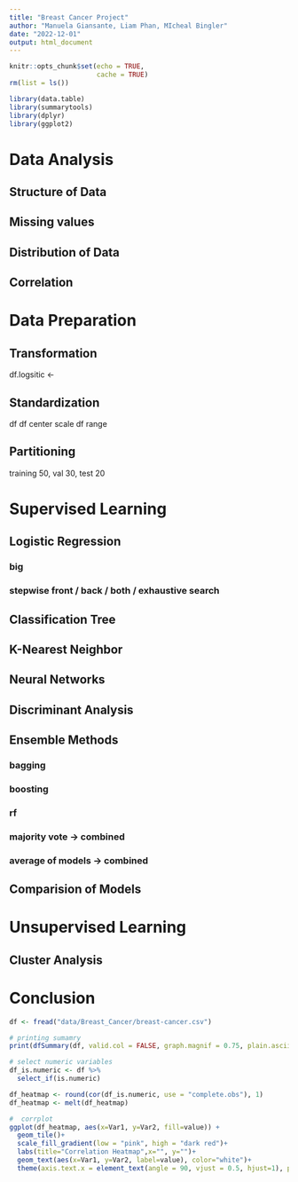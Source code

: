 ```yaml
---
title: "Breast Cancer Project"
author: "Manuela Giansante, Liam Phan, MIcheal Bingler"
date: "2022-12-01"
output: html_document
---
```


```r
knitr::opts_chunk$set(echo = TRUE,
                      cache = TRUE)
rm(list = ls())
```

```r

library(data.table)
library(summarytools)
library(dplyr)
library(ggplot2)

```

# Data Analysis

## Structure of Data

## Missing values

## Distribution of Data

## Correlation

# Data Preparation

## Transformation

df.logsitic <- 

## Standardization

df
df center scale
df range

## Partitioning 

training 50, val 30, test 20

# Supervised Learning

## Logistic Regression

### big

### stepwise front / back / both / exhaustive search 

## Classification Tree

## K-Nearest Neighbor

## Neural Networks

## Discriminant Analysis

## Ensemble Methods

### bagging

### boosting

### rf

### majority vote -> combined

### average of models -> combined

## Comparision of Models

# Unsupervised Learning

## Cluster Analysis

# Conclusion


```r

df <- fread("data/Breast_Cancer/breast-cancer.csv")

# printing sumamry
print(dfSummary(df, valid.col = FALSE, graph.magnif = 0.75, plain.ascii = FALSE, html = TRUE, style ='grid', silent = TRUE), max.tbl.height = 300, width = 80, method = "render")

```

```r
# select numeric variables
df_is.numeric <- df %>% 
  select_if(is.numeric)

df_heatmap <- round(cor(df_is.numeric, use = "complete.obs"), 1)
df_heatmap <- melt(df_heatmap)

#  corrplot
ggplot(df_heatmap, aes(x=Var1, y=Var2, fill=value)) +
  geom_tile()+
  scale_fill_gradient(low = "pink", high = "dark red")+
  labs(title="Correlation Heatmap",x="", y="")+
  geom_text(aes(x=Var1, y=Var2, label=value), color="white")+
  theme(axis.text.x = element_text(angle = 90, vjust = 0.5, hjust=1), plot.title = element_text(hjust=0.5))
```

